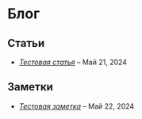 # Блог

## Статьи

- [*Тестовая статья*](./articles/test-article.mdx) – Май 21, 2024

## Заметки

- [*Тестовая заметка*](./notes/test-note.mdx) – Май 22, 2024